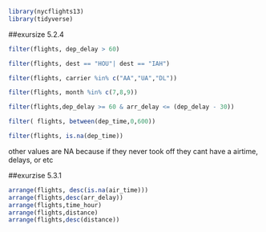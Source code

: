 

```r
library(nycflights13)
library(tidyverse)
```


##exursize 5.2.4
```r
filter(flights, dep_delay > 60)

```

```r
filter(flights, dest == "HOU"| dest == "IAH")
```

```r
filter(flights, carrier %in% c("AA","UA","DL"))
```

```r
filter(flights, month %in% c(7,8,9))
```

```r
filter(flights,dep_delay >= 60 & arr_delay <= (dep_delay - 30))
```

```r
filter( flights, between(dep_time,0,600))
```

```r
filter(flights, is.na(dep_time))
```

other values are NA because if they never took off they cant have a airtime, delays, or etc


##exurzise 5.3.1
```r
arrange(flights, desc(is.na(air_time)))
arrange(flights,desc(arr_delay))
arrange(flights,time_hour)
arrange(flights,distance)
arrange(flights,desc(distance))
```
